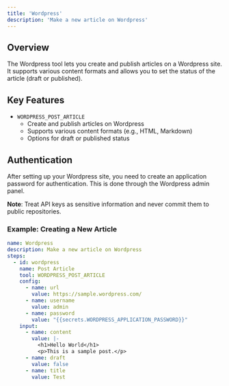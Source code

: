```yaml
---
title: 'Wordpress'
description: 'Make a new article on Wordpress'
---
```



## Overview
The Wordpress tool lets you create and publish articles on a Wordpress site. It supports various content formats and allows you to set the status of the article (draft or published).

## Key Features
- `WORDPRESS_POST_ARTICLE`
  - Create and publish articles on Wordpress
  - Supports various content formats (e.g., HTML, Markdown)
  - Options for draft or published status

## Authentication

After setting up your Wordpress site, you need to create an application password for authentication. This is done through the Wordpress admin panel.

**Note**: Treat API keys as sensitive information and never commit them to public repositories.

### Example: Creating a New Article
```yaml
name: Wordpress
description: Make a new article on Wordpress
steps:
  - id: wordpress
    name: Post Article
    tool: WORDPRESS_POST_ARTICLE
    config:
      - name: url
        value: https://sample.wordpress.com/
      - name: username
        value: admin
      - name: password
        value: "{{secrets.WORDPRESS_APPLICATION_PASSWORD}}"
    input:
      - name: content
        value: |-
          <h1>Hello World</h1>
          <p>This is a sample post.</p>
      - name: draft
        value: false
      - name: title
        value: Test
```
